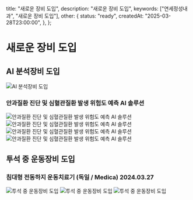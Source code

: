 
  title: "새로운 장비 도입",
  description: "새로운 장비 도입",
  keywords: ["연세정성내과", "새로운 장비 도입"],
  other: {
    status: "ready",
    createdAt: "2025-03-28T23:00:00",
  },
};

# 새로운 장비 도입

## AI 분석장비 도입

<Image src={image1} alt="AI 분석장비 도입" />

### 안과질환 진단 및 심혈관질환 발생 위험도 예측 AI 솔루션

<Grid preserveSize>
  <Image src={slide1} alt="안과질환 진단 및 심혈관질환 발생 위험도 예측 AI 솔루션" size="full" />
  <Image src={slide2} alt="안과질환 진단 및 심혈관질환 발생 위험도 예측 AI 솔루션" size="full" />
  <Image src={slide3} alt="안과질환 진단 및 심혈관질환 발생 위험도 예측 AI 솔루션" size="full" />
  <Image src={slide4} alt="안과질환 진단 및 심혈관질환 발생 위험도 예측 AI 솔루션" size="full" />
</Grid>

## 투석 중 운동장비 도입

### 침대형 전동하지 운동치료기 (독일 / Medica) 2024.03.27

<Carousel>
  <Image src={image2} alt="투석 중 운동장비 도입" />
  <Image src={image3} alt="투석 중 운동장비 도입" />
  <Image src={image4} alt="투석 중 운동장비 도입" />
</Carousel>
